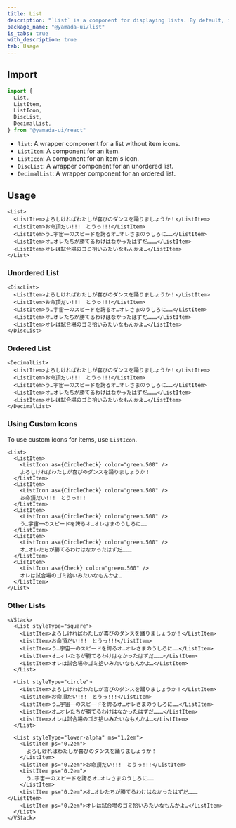 ```yaml
---
title: List
description: "`List` is a component for displaying lists. By default, it renders a `ul` element."
package_name: "@yamada-ui/list"
is_tabs: true
with_description: true
tab: Usage
---
```


## Import

```ts
import {
  List,
  ListItem,
  ListIcon,
  DiscList,
  DecimalList,
} from "@yamada-ui/react"
```

- `list`: A wrapper component for a list without item icons.
- `ListItem`: A component for an item.
- `ListIcon`: A component for an item's icon.
- `DiscList`: A wrapper component for an unordered list.
- `DecimalList`: A wrapper component for an ordered list.

## Usage

```tsx
<List>
  <ListItem>よろしければわたしが喜びのダンスを踊りましょうか！</ListItem>
  <ListItem>お命頂だい!!!　とうっ!!!</ListItem>
  <ListItem>う…宇宙一のスピードを誇るオ…オレさまのうしろに……</ListItem>
  <ListItem>オ…オレたちが勝てるわけはなかったはずだ………</ListItem>
  <ListItem>オレは試合場のゴミ拾いみたいなもんかよ…</ListItem>
</List>
```

### Unordered List

```tsx
<DiscList>
  <ListItem>よろしければわたしが喜びのダンスを踊りましょうか！</ListItem>
  <ListItem>お命頂だい!!!　とうっ!!!</ListItem>
  <ListItem>う…宇宙一のスピードを誇るオ…オレさまのうしろに……</ListItem>
  <ListItem>オ…オレたちが勝てるわけはなかったはずだ………</ListItem>
  <ListItem>オレは試合場のゴミ拾いみたいなもんかよ…</ListItem>
</DiscList>
```

### Ordered List

```tsx
<DecimalList>
  <ListItem>よろしければわたしが喜びのダンスを踊りましょうか！</ListItem>
  <ListItem>お命頂だい!!!　とうっ!!!</ListItem>
  <ListItem>う…宇宙一のスピードを誇るオ…オレさまのうしろに……</ListItem>
  <ListItem>オ…オレたちが勝てるわけはなかったはずだ………</ListItem>
  <ListItem>オレは試合場のゴミ拾いみたいなもんかよ…</ListItem>
</DecimalList>
```

### Using Custom Icons

To use custom icons for items, use `ListIcon`.

```tsx
<List>
  <ListItem>
    <ListIcon as={CircleCheck} color="green.500" />
    よろしければわたしが喜びのダンスを踊りましょうか！
  </ListItem>
  <ListItem>
    <ListIcon as={CircleCheck} color="green.500" />
    お命頂だい!!!　とうっ!!!
  </ListItem>
  <ListItem>
    <ListIcon as={CircleCheck} color="green.500" />
    う…宇宙一のスピードを誇るオ…オレさまのうしろに……
  </ListItem>
  <ListItem>
    <ListIcon as={CircleCheck} color="green.500" />
    オ…オレたちが勝てるわけはなかったはずだ………
  </ListItem>
  <ListItem>
    <ListIcon as={Check} color="green.500" />
    オレは試合場のゴミ拾いみたいなもんかよ…
  </ListItem>
</List>
```

### Other Lists

```tsx
<VStack>
  <List styleType="square">
    <ListItem>よろしければわたしが喜びのダンスを踊りましょうか！</ListItem>
    <ListItem>お命頂だい!!!　とうっ!!!</ListItem>
    <ListItem>う…宇宙一のスピードを誇るオ…オレさまのうしろに……</ListItem>
    <ListItem>オ…オレたちが勝てるわけはなかったはずだ………</ListItem>
    <ListItem>オレは試合場のゴミ拾いみたいなもんかよ…</ListItem>
  </List>

  <List styleType="circle">
    <ListItem>よろしければわたしが喜びのダンスを踊りましょうか！</ListItem>
    <ListItem>お命頂だい!!!　とうっ!!!</ListItem>
    <ListItem>う…宇宙一のスピードを誇るオ…オレさまのうしろに……</ListItem>
    <ListItem>オ…オレたちが勝てるわけはなかったはずだ………</ListItem>
    <ListItem>オレは試合場のゴミ拾いみたいなもんかよ…</ListItem>
  </List>

  <List styleType="lower-alpha" ms="1.2em">
    <ListItem ps="0.2em">
      よろしければわたしが喜びのダンスを踊りましょうか！
    </ListItem>
    <ListItem ps="0.2em">お命頂だい!!!　とうっ!!!</ListItem>
    <ListItem ps="0.2em">
      う…宇宙一のスピードを誇るオ…オレさまのうしろに……
    </ListItem>
    <ListItem ps="0.2em">オ…オレたちが勝てるわけはなかったはずだ………</ListItem>
    <ListItem ps="0.2em">オレは試合場のゴミ拾いみたいなもんかよ…</ListItem>
  </List>
</VStack>
```
